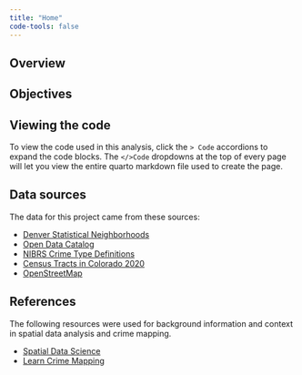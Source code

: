 ---
title: "Home"
code-tools: false
---

## Overview


## Objectives


:::{.callout-note}
## Viewing the code
To view the code used in this analysis, click the `> Code` accordions to expand the code blocks. The `</>Code` dropdowns at the top of every page will let you view the entire quarto markdown file used to create the page.
:::


## Data sources

The data for this project came from these sources:

- <a href="https://data.colorado.gov/Municipal/Denver-Statistical-Neighborhoods/6g4b-w8bd" target="_blank">Denver Statistical Neighborhoods<a>
- <a href="https://www.denvergov.org/opendata/dataset/city-and-county-of-denver-crime" target="_blank">Open Data Catalog<a>
- <a href="https://www.denvergov.org/media/gis/DataCatalog/crime/pdf/NIBRS_Crime_Types.pdf" target="_blank">NIBRS Crime Type Definitions<a>
- <a href="https://data.colorado.gov/Demographics/Census-Tracts-in-Colorado-2020/7t53-5gfx/about_data" target="_blank">Census Tracts in Colorado 2020<a>
- <a href="https://wiki.openstreetmap.org/wiki/Key:highway" target="_blank">OpenStreetMap<a>

## References

The following resources were used for background information and context in spatial data analysis and crime mapping.

- <a href="https://r-spatial.org/book/" target="_blank">Spatial Data Science<a>
- <a href="http://books.lesscrime.info/learncrimemapping/" target="_blank">Learn Crime Mapping<a>
